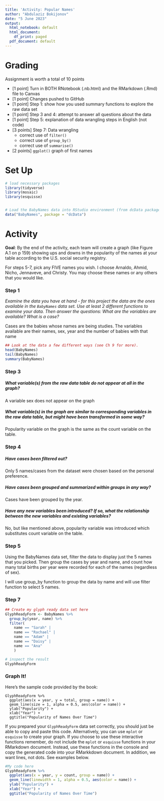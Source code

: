 ```yaml
---
title: 'Activity: Popular Names'
author: "Abdulaziz Bokijonov"
date: "5 June 2023"
output:
  html_notebook: default
  html_document:
    df_print: paged
  pdf_document: default
---
```


# Grading

Assignment is worth a total of 10 points

-   [1 point] Turn in BOTH RNotebook (.nb.html) and the RMarkdown (.Rmd) file to Canvas
-   [1 point] Changes pushed to GitHub
-   [1 point] Step 1: show how you used summary functions to explore the raw data set
-   [1 point] Step 3 and 4: attempt to answer all questions about the data
-   [1 point] Step 5: explanation of data wrangling steps in English (not code)
-   [3 points] Step 7: Data wrangling
    -   correct use of `filter()`
    -   correct use of `group_by()`
    -   correct use of `summarise()`
-   [2 points] `ggplot()` graph of first names

# Set Up

```r
# load necessary packages
library(tidyverse)
library(mosaic)
library(esquisse)


# Load the BabyNames data into RStudio environment (from dcData package)
data("BabyNames", package = "dcData")
```

# Activity

**Goal**: By the end of the activity, each team will create a graph (like Figure A.1 on p 159) showing ups and downs in the popularity of the names at your table according to the U.S. social security registry.

For steps 5-7, pick any FIVE names you wish. I choose Arnaldo, Ahmid, Nicho, Jennaveve, and Christy. You may choose these names or any others that you would like.

### Step 1

*Examine the data you have at hand - for this project the data are the ones available in the `BabyNames` data set. Use at least 2 different functions to examine your data. Then answer the questions: What are the variables are available? What is a case?*

Cases are the babies whose names are being studies. The variables available are their names, sex, year and the number of babies with that name

```r
## Look at the data a few different ways (see Ch 9 for more).
head(BabyNames)
tail(BabyNames)
summary(BabyNames)
```

### Step 3

##### What variable(s) from the raw data table do not appear at all in the graph?

A variable sex does not appear on the graph

##### What variable(s) in the graph are similar to corresponding variables in the raw data table, but might have been transformed in some way?

Popularity variable on the graph is the same as the count variable on the table.

### Step 4

##### Have cases been filtered out?

Only 5 names/cases from the dataset were chosen based on the personal preference.

##### Have cases been grouped and summarized within groups in any way?

Cases have been grouped by the year.

##### Have any new variables been introduced? If so, what the relationship between the new variables and existing variables?

No, but like mentioned above, popularity variable was introduced which substitutes count variable on the table.

### Step 5

Using the BabyNames data set, filter the data to display just the 5 names that you picked. Then group the cases by year and name, and count how many total births per year were recorded for each of the names (regardless of sex).

I will use group_by function to group the data by name and will use filter function to select 5 names.

### Step 7

```r
## Create my glyph ready data set here
GlyphReadyForm <- BabyNames %>%
  group_by(year, name) %>%
  filter(
    name == "Sarah" |
    name == "Rachael" |
    name == "Adam" |
    name == "Daisy" |
    name == "Ana"
    )

# inspect the result
GlyphReadyForm
```

### Graph It!

Here's the sample code provided by the book:

```         
GlyphReadyForm %>%
  ggplot(aes(x = year, y = total, group = name)) + 
  geom_line(size = 1, alpha = 0.5, aes(color = name)) + 
  ylab("Popularity") + 
  xlab("Year") +
  ggtitle("Popularity of Names Over Time")
```

If you prepared your `GlyphReadyForm` data set correctly, you should just be able to copy and paste this code. Alternatively, you can use `mplot` or `esquisse` to create your graph. If you choose to use these interactive functions remember, do not include the `mplot` or `esquisse` functions in your RMarkdown document. Instead, use these functions in the console and copy the generated code into your RMarkkdown document. In addition, we want lines, not dots. See examples below.

```r
#My code here 
GlyphReadyForm %>%
  ggplot(aes(x = year, y = count, group = name)) + 
  geom_line(linewidth = 1, alpha = 0.5, aes(color = name)) + 
  ylab("Popularity") + 
  xlab("Year") +
  ggtitle("Popularity of Names Over Time")

```

